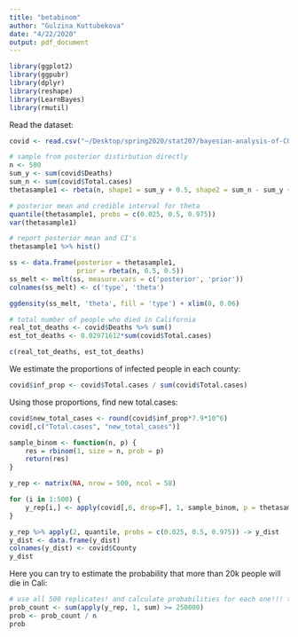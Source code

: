 ```yaml
---
title: "betabinom"
author: "Gulzina Kuttubekova"
date: "4/22/2020"
output: pdf_document
---
```



```r
library(ggplot2)
library(ggpubr)
library(dplyr)
library(reshape)
library(LearnBayes)
library(rmutil)
```

Read the dataset:
```r
covid <- read.csv("~/Desktop/spring2020/stat207/bayesian-analysis-of-COVID19-in-CA/data/Covid19-04-13-20.txt")
```

```r
# sample from posterior distirbution directly
n <- 500
sum_y <- sum(covid$Deaths)
sum_n <- sum(covid$Total.cases)
thetasample1 <- rbeta(n, shape1 = sum_y + 0.5, shape2 = sum_n - sum_y + 0.5)
```

```r
# posterior mean and credible interval for theta
quantile(thetasample1, probs = c(0.025, 0.5, 0.975))
var(thetasample1)
```


```r
# report posterior mean and CI's
thetasample1 %>% hist()
```

```r
ss <- data.frame(posterior = thetasample1, 
                 prior = rbeta(n, 0.5, 0.5))
ss_melt <- melt(ss, measure.vars = c('posterior', 'prior'))
colnames(ss_melt) <- c('type', 'theta')
```


```r
ggdensity(ss_melt, 'theta', fill = 'type') + xlim(0, 0.06)
```

```r
# total number of people who died in California
real_tot_deaths <- covid$Deaths %>% sum()
est_tot_deaths <- 0.02971612*sum(covid$Total.cases)

c(real_tot_deaths, est_tot_deaths)
```

We estimate the proportions of infected people in each county:
```r
covid$inf_prop <- covid$Total.cases / sum(covid$Total.cases)
```

Using those proportions, find new total.cases:
```r
covid$new_total_cases <- round(covid$inf_prop*7.9*10^6)
covid[,c("Total.cases", "new_total_cases")]
```

```r
sample_binom <- function(n, p) {
    res = rbinom(1, size = n, prob = p)
    return(res)
}
```

```r
y_rep <- matrix(NA, nrow = 500, ncol = 58)

for (i in 1:500) {
    y_rep[i,] <- apply(covid[,6, drop=F], 1, sample_binom, p = thetasample1[i])
}
```

```r
y_rep %>% apply(2, quantile, probs = c(0.025, 0.5, 0.975)) -> y_dist
y_dist <- data.frame(y_dist)
colnames(y_dist) <- covid$County
y_dist
```

Here you can try to estimate the probability that more than 20k people will die in Cali:
```r
# use all 500 replicates! and calculate probabilities for each one!!! the last question
prob_count <- sum(apply(y_rep, 1, sum) >= 250000)
prob <- prob_count / n
prob
```













